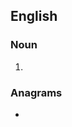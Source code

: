 ==English==

===Noun===
{{head|en|noun plural form}}

# {{plural of|obit|lang=en}}

===Anagrams===
* {{anagrams|en|biots|boist|stibo-|stiob}}